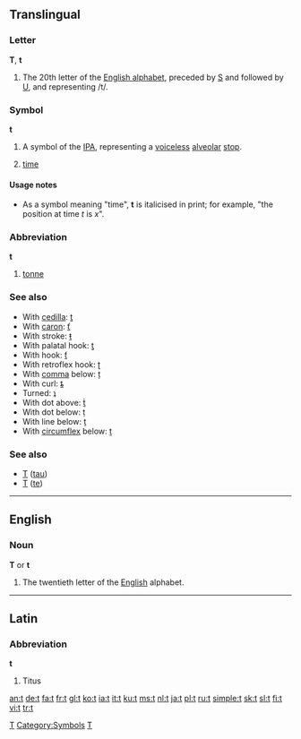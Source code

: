 {{see|T}}
{{wikipedia}}
==Translingual==

===Letter===
'''T''', '''t'''

# The 20th letter of the [[Appendix:Roman script|English alphabet]], preceded by [[S]] and followed by [[U]], and representing /t/.

===Symbol===
'''t'''

# A symbol of the [[IPA]], representing a [[voiceless]] [[alveolar]] [[stop]].
#{{context|mathematics|physics}} [[time]]

====Usage notes====
*As a symbol meaning "time", '''t''' is italicised in print; for example, "the position at time ''t'' is ''x''".

===Abbreviation===
'''t'''

# [[tonne]]

===See also===
*With [[cedilla]]: [[ţ]]
*With [[caron]]: [[ť]]
*With stroke: [[ŧ]]
*With palatal hook: [[ƫ]]
*With hook: [[ƭ]]
*With retroflex hook: [[ʈ]]
*With [[comma]] below: [[ț]]
*With curl: [[ȶ]]
*Turned: [[ʇ]]
*With dot above: [[ṫ]]
*With dot below: [[ṭ]]
*With line below: [[ṯ]]
*With [[circumflex]] below: [[ṱ]]

===See also===
*[[Τ]] ([[tau]])
*[[Т]] ([[te]])
[[Category:Latin letters|T]]
[[Category:Symbols]]
[[Category:IPA symbols|T]]

----

==English==

===Noun===
'''T''' or '''t'''

# The twentieth letter of the [[English]] alphabet.
----

==Latin==

===Abbreviation===
'''t'''

# Titus

[[an:t]]
[[de:t]]
[[fa:t]]
[[fr:t]]
[[gl:t]]
[[ko:t]]
[[ia:t]]
[[it:t]]
[[ku:t]]
[[ms:t]]
[[nl:t]]
[[ja:t]]
[[pl:t]]
[[ru:t]]
[[simple:t]]
[[sk:t]]
[[sl:t]]
[[fi:t]]
[[vi:t]]
[[tr:t]]